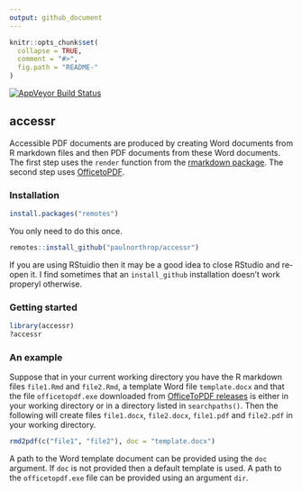 ```yaml
---
output: github_document
---
```


<!-- README.md is generated from README.Rmd. Please edit that file -->

```r
knitr::opts_chunk$set(
  collapse = TRUE,
  comment = "#>",
  fig.path = "README-"
)
```

[![AppVeyor Build Status](https://ci.appveyor.com/api/projects/status/github/paulnorthrop/stat0002?branch=master&svg=true)](https://ci.appveyor.com/project/paulnorthrop/stat0002)

## accessr

Accessible PDF documents are produced by creating Word documents from R markdown files and then PDF documents from these Word documents.  The first step uses the `render` function from the [rmarkdown package](https://cran.r-project.org/package=rmarkdown).  The second step uses [OfficetoPDF](https://github.com/cognidox/OfficeToPDF).

### Installation

```r
install.packages("remotes")
```

You only need to do this once.  

```r
remotes::install_github("paulnorthrop/accessr")
```

If you are using RStuidio then it may be a good idea to close RStudio and re-open it.  I find sometimes that an `install_github` installation doesn't work properyl otherwise.  

### Getting started

```r
library(accessr)
?accessr
```

### An example

Suppose that in your current working directory you have the R markdown files `file1.Rmd` and `file2.Rmd`, a template Word file `template.docx` and that the file `officetopdf.exe` downloaded from [OfficeToPDF releases](https://github.com/cognidox/OfficeToPDF/releases) is either in your working directory or in a directory listed in `searchpaths()`.  Then the following will create files `file1.docx`, `file2.docx`, `file1.pdf` and `file2.pdf` in your working directory.

```r
rmd2pdf(c("file1", "file2"), doc = "template.docx")
```

A path to the Word template document can be provided using the `doc` argument.  If `doc` is not provided then a default template is used.  A path to the `officetopdf.exe` file can be provided using an argument `dir`. 
